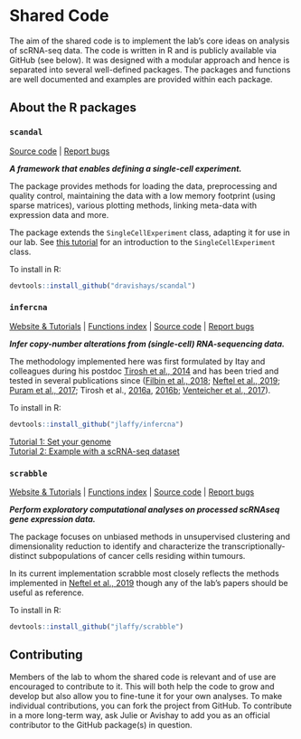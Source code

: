 # Shared Code {#sharedCode}

The aim of the shared code is to implement the lab’s core ideas on analysis of scRNA-seq data. The code is written in R and is publicly available via GitHub (see below). It was designed with a modular approach and hence is separated into several well-defined packages. The packages and functions are well documented and examples are provided within each package.

## About the R packages
### `scandal`
[Source code](https://github.com/dravishays/scandal) | [Report bugs](https://github.com/dravishays/scandal/issues)

_**A framework that enables defining a single-cell experiment.**_

The package provides methods for loading the data, preprocessing and quality control, maintaining the data with a low memory footprint (using sparse matrices), various plotting methods, linking meta-data with expression data and more. 

The package extends the `SingleCellExperiment` class, adapting it for use in our lab. See [this tutorial](https://www.bioconductor.org/packages/release/bioc/vignettes/SingleCellExperiment/inst/doc/intro.html) for an introduction to the `SingleCellExperiment` class.

To install in R:  
```r
devtools::install_github("dravishays/scandal")
```

### `infercna`
[Website & Tutorials](https://jlaffy.github.io/infercna) | [Functions index](https://jlaffy.github.io/infercna/reference/index.html) | [Source code](https://github.com/jlaffy/infercna) | [Report bugs](https://github.com/jlaffy/infercna/issues)

_**Infer copy-number alterations from (single-cell) RNA-sequencing data.**_

The methodology implemented here was first formulated by Itay and colleagues during his postdoc [Tirosh et al., 2014](https://science.sciencemag.org/content/344/6190/1396.long) and has been tried and tested in several publications since ([Filbin et al., 2018](https://science.sciencemag.org/content/360/6386/331.long); [Neftel et al., 2019](https://www.ncbi.nlm.nih.gov/pubmed/31327527); [Puram et al., 2017](https://www.ncbi.nlm.nih.gov/pubmed/29198524); Tirosh et al., [2016a](https://science.sciencemag.org/content/352/6282/189.long), [2016b](https://www.nature.com/articles/nature20123); [Venteicher et al., 2017](https://science.sciencemag.org/content/355/6332/eaai8478.long)).

To install in R:  
```r
devtools::install_github("jlaffy/infercna")
```

[Tutorial 1: Set your genome](https://jlaffy.github.io/infercna/articles/useGenome.html)  
[Tutorial 2: Example with a scRNA-seq dataset](https://jlaffy.github.io/infercna/articles/infercna_tutorial.html)  

### `scrabble`
[Website & Tutorials](https://jlaffy.github.io/scrabble) | [Functions index](https://jlaffy.github.io/scrabble/reference/index.html) | [Source code](https://github.com/jlaffy/scrabble) | [Report bugs](https://github.com/jlaffy/scrabble/issues)

_**Perform exploratory computational analyses on processed scRNAseq gene expression data.**_

The package focuses on unbiased methods in unsupervised clustering and dimensionality reduction to identify and characterize the transcriptionally-distinct subpopulations of cancer cells residing within tumours.

In its current implementation scrabble most closely reflects the methods implemented in [Neftel et al., 2019](https://www.ncbi.nlm.nih.gov/pubmed/31327527) though any of the lab’s papers should be useful as reference.

To install in R:  
```r
devtools::install_github("jlaffy/scrabble")
```

## Contributing 
Members of the lab to whom the shared code is relevant and of use are encouraged to contribute to it. This will both help the code to grow and develop but also allow you to fine-tune it for your own analyses. To make individual contributions, you can fork the project from GitHub. To contribute in a more long-term way, ask Julie or Avishay to add you as an official contributor to the GitHub package(s) in question.
